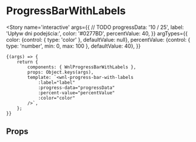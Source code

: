 
<Meta title='organisms/ProgressBarWithLabels' component={WnlProgressBarWithLabels} />

# ProgressBarWithLabels

<Story name='interactive'
    args={{
//     TODO
        progressData: '10 / 25',
        label: 'Upływ dni podejścia:',
        color: '#0277BD',
        percentValue: 40,
    }}
    argTypes={{
        color: {control: { type: 'color' }, defaultValue: null},
        percentValue: {control: { type: 'number', min: 0, max: 100 }, defaultValue: 40},
    }}
>
    {(args) => {
        return {
            components: { WnlProgressBarWithLabels },
            props: Object.keys(args),
            template: `<wnl-progress-bar-with-labels
                :label="label"
                :progress-data="progressData"
                :percent-value="percentValue"
                :color="color"
            />`,
        };
    }}
</Story>

## Props

<Props of={WnlProgressBarWithLabels} />
